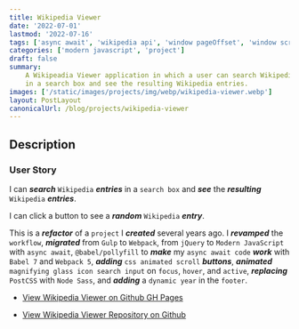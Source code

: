 ```yaml
---
title: Wikipedia Viewer
date: '2022-07-01'
lastmod: '2022-07-16'
tags: ['async await', 'wikipedia api', 'window pageOffset', 'window scroll']
categories: ['modern javascript', 'project']
draft: false
summary:
    A Wikipeadia Viewer application in which a user can search Wikipedia entries
    in a search box and see the resulting Wikipedia entries.
images: ['/static/images/projects/img/webp/wikipedia-viewer.webp']
layout: PostLayout
canonicalUrl: /blog/projects/wikipedia-viewer
---
```


<Interglobalmedia
	src="/static/images/projects/img/webp/wikipedia-viewer.webp"
	author="Maria D. Campbell"
	alt="Wikipedia Viewer"
	srcUrl="/static/images/projects/img/webp/wikipedia-viewer.webp"
	authorUrl="/aboout"
/>

## Description

### User Story

I can **_search_** `Wikipedia` **_entries_** in a `search box` and **_see_** the
**_resulting_** `Wikipedia` **_entries_**.

I can click a button to see a **_random_** `Wikipedia` **_entry_**.

This is a **_refactor_** of a `project` I **_created_** several years ago. I
**_revamped_** the `workflow`, **_migrated_** from `Gulp` to `Webpack`, from
`jQuery` to `Modern JavaScript` with `async await`, `@babel/pollyfill` to
**_make_** my `async await code` **_work_** with `Babel 7` and `Webpack 5`,
**_adding_** `css animated scroll` **_buttons_**, **_animated_**
`magnifying glass icon search input` on `focus`, `hover`, and `active`,
**_replacing_** `PostCSS` with `Node Sass`, and **_adding_** a `dynamic year` in
the `footer`.

-   [View Wikipedia Viewer on Github GH Pages](https://interglobalmedia.github.io/wikipedia-viewer/)

-   [View Wikipedia Viewer Repository on Github](https://github.com/interglobalmedia/wikipedia-viewer)
